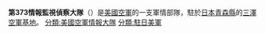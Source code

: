 {{Infobox military unit
|unit_name=  美國空軍第373情報監視偵察大隊
|image= [[File:373d_Intelligence,_Surveillance_and_Reconnaissance_Group_(emblem).jpg|200px]]
|caption= 美國空軍第373情報監視偵察大隊徽章
|dates= 1943年至1945年; 2000年至今
|country={{flag|United States|23px}}
|allegiance=
|branch={{air force|USA}}[[美國空軍|空軍]]
|type=[[軍事情報|軍事情報]]
|role= 
|size=
|command_structure=[[Air_Force_Intelligence,_Surveillance_and_Reconnaissance_Agency|AF ISR Agency]]/[[70th_Intelligence,_Surveillance_and_Reconnaissance_Wing|70th ISR Wing]]
|current_commander= 
|garrison= {{JPN}}[[三澤空軍基地|三澤空軍基地]]
|ceremonial_chief=
|colonel_of_the_regiment=
|nickname=
|patron=
|motto=  
|colors=
|march=
|mascot=
|battles= 
|anniversaries=
|decorations=[[Air_Force_Outstanding_Unit_Award|Air Force Outstanding Unit Award]]<br/>[[European-African-Middle_Eastern_Campaign_Medal|European-African-Middle Eastern Campaign Medal]]
}}
'''第373情報監視偵察大隊'''（{{lang-en|373d Intelligence, Surveillance and Reconnaissance Group (ISRG)}}）是[[美國空軍|美國空軍]]的一支軍情部隊，駐於[[日本|日本]][[青森縣|青森縣]]的[[三澤空軍基地|三澤空軍基地]]。
{{AFISRA}}
[[分類:美國空軍情報大隊|分類:美國空軍情報大隊]]
[[分類:駐日美軍|分類:駐日美軍]]